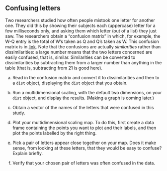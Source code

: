 ##  Confusing letters


 Two researchers studied how often people mistook one letter
for another one. They did this by showing their subjects each
(uppercase) letter for a few milliseconds only, and asking them which
letter (out of a list) they just saw. The researchers obtain a
"confusion matrix" in which, for example, the W-Q entry is the total
of W's taken as Q and Q's taken as W. This confusion matrix is in
[link](http://ritsokiguess.site/datafiles/letterrec.txt). Note that
the confusions are actually *similarities* rather than
dissimilarities: a large number means that the two letters concerned
are easily confused, that is, similar. Similarities can be converted
to dissimilarities by subtracting them from a larger number than
anything in the table (that is, subtracting from 21 is good here).



(a) Read in the confusion matrix and convert it to
dissimilarities and then to a
`dist` object, displaying the `dist` object that you
obtain. 



(b) Run a multidimensional scaling, with the default two
dimensions, on your `dist` object, and display the
results. (Making a graph is coming later.)


(c) Obtain a vector of the names of the letters that were
confused in this study. 


(d) Plot your multidimensional scaling map. To do this, first
create a data frame containing the points you want to plot and their
labels, and then plot the points labelled by the right thing.


(e) Pick a pair of letters appear close together on your
map. Does it make sense, from looking at these letters, that they
would be easy to confuse? Explain briefly.


(f) Verify that your chosen pair of letters was often confused
in the data.



